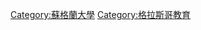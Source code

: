 {{Commons category|Universities in Glasgow}}
[[Category:蘇格蘭大學|Category:蘇格蘭大學]]
[[Category:格拉斯哥教育|Category:格拉斯哥教育]]